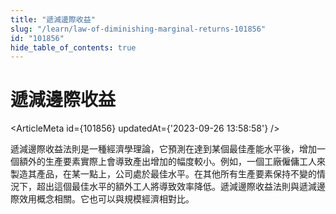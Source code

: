 ```yaml
---
title: "遞減邊際收益"
slug: "/learn/law-of-diminishing-marginal-returns-101856"
id: "101856"
hide_table_of_contents: true
---
```



# 遞減邊際收益

<ArticleMeta id={101856} updatedAt={'2023-09-26 13:58:58'} />
<div className='border-solid border-b border-t-0 my-4 border-[var(--ifm-color-gray-300)]' />

遞減邊際收益法則是一種經濟學理論，它預測在達到某個最佳產能水平後，增加一個額外的生產要素實際上會導致產出增加的幅度較小。例如，一個工廠僱傭工人來製造其產品，在某一點上，公司處於最佳水平。在其他所有生產要素保持不變的情況下，超出這個最佳水平的額外工人將導致效率降低。遞減邊際收益法則與遞減邊際效用概念相關。它也可以與規模經濟相對比。
